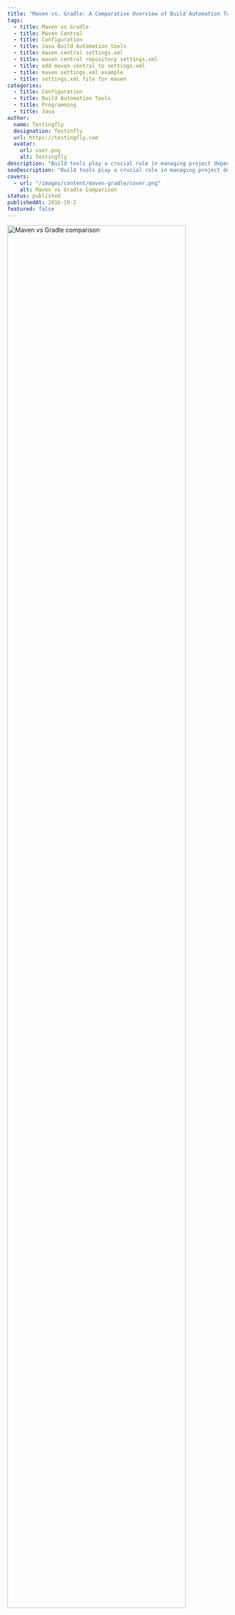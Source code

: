 ```yaml
---
title: "Maven vs. Gradle: A Comparative Overview of Build Automation Tools"
tags:
  - title: Maven vs Gradle
  - title: Maven Central
  - title: Configuration
  - title: Java Build Automation tools
  - title: maven central settings.xml
  - title: maven central repository settings.xml
  - title: add maven central to settings.xml
  - title: maven settings.xml example
  - title: settings.xml file for maven
categories:
  - title: Configuration
  - title: Build Automation Tools
  - title: Programming
  - title: Java
author:
  name: Testingfly
  designation: Testinfly
  url: https://testingfly.com
  avatar:
    url: user.png
    alt: Testingfly
description: "Build tools play a crucial role in managing project dependencies, compiling source code, running tests, and packaging applications. Maven and Gradle are two popular build tools for Java, each with its own set of features, advantages, and disadvantages. This tutorial will provide an in-depth comparison of Maven and Gradle, highlighting their meanings, pros and cons, and recommendations for when to use each tool."
seoDescription: "Build tools play a crucial role in managing project dependencies, compiling source code, running tests, and packaging applications. Maven and Gradle are two popular build tools for Java, each with its own set of features, advantages, and disadvantages. This tutorial will provide an in-depth comparison of Maven and Gradle, highlighting their meanings, pros and cons, and recommendations for when to use each tool."
covers:
  - url: "/images/content/maven-gradle/cover.png"
    alt: Maven vs Gradle Comparison
status: published
publishedAt: 2016-10-2
featured: false
---
```

<img
  src="/images/content/maven-gradle/cover.png"
  alt="Maven vs Gradle comparison"
  sizes="100vw"
  width="90%"
  height="auto"
/>

Build tools play a crucial role in managing project dependencies, compiling source code, running tests, and packaging applications. Maven and Gradle are two popular build tools for Java, each with its own set of features, advantages, and disadvantages. This tutorial will provide an in-depth comparison of Maven and Gradle, highlighting their meanings, pros and cons, and recommendations for when to use each tool.

## Table of Contents
1. [Introduction](#introduction)
2. [Maven](#maven)
3. [Gradle](#gradle)
4. [Comparison](#comparison)
5. [When to Use Each](#when-to-use-each)
6. [Recommendation](#recommendation)
7. [Conclusion](#conclusion)

## Introduction
In the context of Java development, Maven and Gradle are build automation tools that help manage the build process and project dependencies. They both offer unique approaches to project configuration and have distinct advantages and disadvantages. Understanding these differences can help you make an informed choice when selecting a build tool for your Java project.

## Maven
### What is Maven?
Maven is a widely-used, open-source build automation and project management tool. It uses XML-based project files and follows convention over configuration principles. Maven is known for its declarative and opinionated build process.

### Pros and Cons of Maven
#### Pros
- **Convention over Configuration**: Maven enforces a standard project structure and lifecycle, making it easy to get started.
- **Extensive Plugin Ecosystem**: It has a vast collection of plugins for various tasks, simplifying complex build processes.
- **Central Repository**: Maven Central is a well-maintained repository of Java libraries and dependencies.
- **Widely Adopted**: Maven is well-established in the Java community, and many projects use it.

#### Cons
- **XML Configuration**: Some developers find XML configuration verbose and less readable.
- **Limited Flexibility**: Customizing the build process beyond Maven's conventions can be challenging.
- **Performance**: Maven can be slower than Gradle for large projects.

## Gradle
### What is Gradle?
Gradle is a modern, open-source build automation tool. It uses a Groovy or Kotlin DSL (Domain Specific Language) for project configuration and builds. Gradle is known for its flexibility and extensibility.

### Pros and Cons of Gradle
#### Pros
- **Flexible Configuration**: Gradle provides a flexible and expressive DSL, allowing fine-grained control over the build process.
- **High Performance**: Gradle is known for its excellent build performance, especially on large projects.
- **Plugin Ecosystem**: It has a rich ecosystem of plugins and integrations.
- **Incremental Builds**: Gradle can perform incremental builds, saving time during development.

#### Cons
- **Steeper Learning Curve**: The flexibility comes at the cost of a steeper learning curve, especially for those new to Groovy or Kotlin.
- **Less Conventional**: Gradle does not enforce a standard project structure, which can lead to project setup variations.
- **Less Prevalent**: While gaining popularity, Gradle is not as widely adopted as Maven.

## Comparison
Let's compare Maven and Gradle across several key aspects:

### Syntax
- **Maven**: Uses XML for configuration, which can be verbose.
- **Gradle**: Employs a Groovy or Kotlin DSL, which is more concise and readable.

### Plugin Ecosystem
- **Maven**: Offers a comprehensive plugin ecosystem but may require more XML configuration.
- **Gradle**: Provides a rich ecosystem with a more intuitive DSL.

### Performance
- **Maven**: Generally slower for large projects and complex builds.
- **Gradle**: Known for its high performance, especially in large-scale projects.

### Flexibility
- **Maven**: Follows a convention-based approach, offering limited flexibility.
- **Gradle**: Provides extensive flexibility and customization options.

## When to Use Each
Choose the build tool that best aligns with your project's requirements:

- **Use Maven** if:
    - You prefer a convention-over-configuration approach.
    - Your project follows standard Java practices and Maven conventions.
    - You want a build tool with a vast ecosystem and established community support.

- **Use Gradle** if:
    - You need fine-grained control over the build process.
    - Your project has complex requirements or unconventional structure.
    - You value build performance and incremental builds.

## Recommendation
For most Java projects, Gradle is the recommended choice due to its flexibility, performance, and the trend towards adopting it. However, if you are working on a project that adheres strictly to Maven conventions and you prefer a simpler, opinionated build process, Maven remains a viable option.

## Conclusion
Maven and Gradle are both powerful build tools, each with its own strengths and weaknesses. The choice between them depends on your project's specific needs and your personal preferences. By understanding the differences outlined in this tutorial, you can make an informed decision when selecting the right build tool for your Java development endeavors.